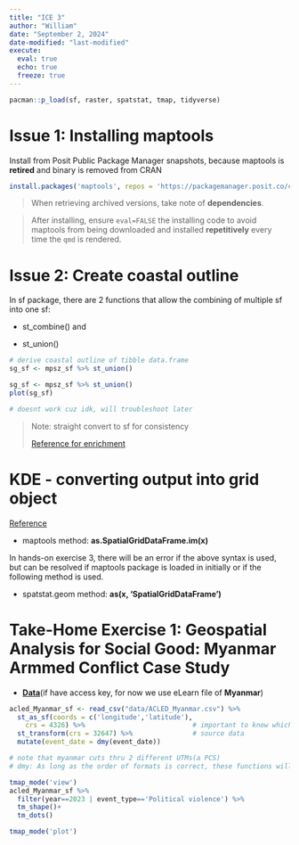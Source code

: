 ```yaml
---
title: "ICE 3"
author: "William"
date: "September 2, 2024"
date-modified: "last-modified"
execute: 
  eval: true
  echo: true
  freeze: true
---
```


```r
pacman::p_load(sf, raster, spatstat, tmap, tidyverse)
```

# Issue 1: Installing maptools

Install from Posit Public Package Manager snapshots, because maptools is **retired** and binary is removed from CRAN

```r
install.packages('maptools', repos = 'https://packagemanager.posit.co/cran/2023-10-13')
```

> When retrieving archived versions, take note of **dependencies**.

> After installing, ensure `eval=FALSE` the installing code to avoid maptools from being downloaded and installed **repetitively** every time the `qmd` is rendered.

# Issue 2: Create coastal outline

In sf package, there are 2 functions that allow the combining of multiple sf into one sf:

-   st_combine() and

-   st_union()

``` r
# derive coastal outline of tibble data.frame
sg_sf <- mpsz_sf %>% st_union()
```

```r
sg_sf <- mpsz_sf %>% st_union()
plot(sg_sf)

# doesnt work cuz idk, will troubleshoot later
```

> Note: straight convert to sf for consistency
>
> [Reference for enrichment](https://r-spatial.github.io/sf/reference/st_as_sf.html?q=ppp#ref-usage)

# KDE - converting output into grid object

[Reference](https://piazza.com/class/lz7t191n3cp723/post/14_f2)

-   maptools method: **as.SpatialGridDataFrame.im(x)**

In hands-on exercise 3, there will be an error if the above syntax is used, but can be resolved if maptools package is loaded in initially or if the following method is used.

-   spatstat.geom method: **as(x, 'SpatialGridDataFrame')**

# Take-Home Exercise 1: Geospatial Analysis for Social Good: Myanmar Armmed Conflict Case Study

-   [**Data**](https://acleddata.com/data/)(if have access key, for now we use eLearn file of **Myanmar**)

```r
acled_Myanmar_sf <- read_csv("data/ACLED_Myanmar.csv") %>% 
  st_as_sf(coords = c('longitude','latitude'),
    crs = 4326) %>%                           # important to know which PCS to use
  st_transform(crs = 32647) %>%               # source data
  mutate(event_date = dmy(event_date))

# note that myanmar cuts thru 2 different UTMs(a PCS)
# dmy: As long as the order of formats is correct, these functions will parse dates correctly even when the input vectors contain differently formatted dates.
```

```r
tmap_mode('view')
acled_Myanmar_sf %>% 
  filter(year==2023 | event_type=='Political violence') %>% 
  tm_shape()+
  tm_dots()
```

```r
tmap_mode('plot')
```
